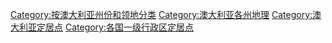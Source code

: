 [[Category:按澳大利亚州份和领地分类|Category:按澳大利亚州份和领地分类]]
[[Category:澳大利亚各州地理|Category:澳大利亚各州地理]]
[[Category:澳大利亚定居点|Category:澳大利亚定居点]]
[[Category:各国一级行政区定居点|Category:各国一级行政区定居点]]